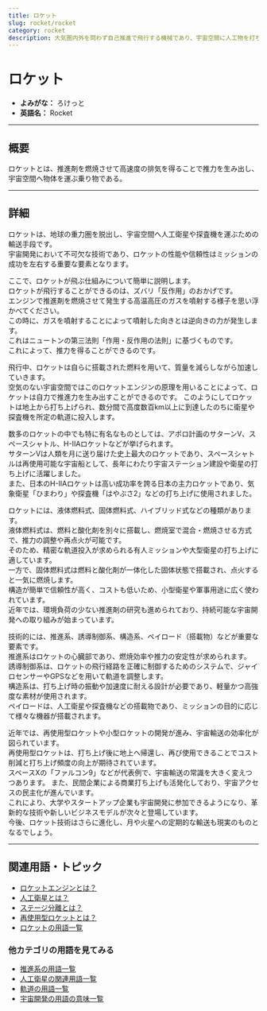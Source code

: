 ```yaml
---
title: ロケット
slug: rocket/rocket
category: rocket
description: 大気圏内外を問わず自己推進で飛行する機械であり、宇宙空間に人工物を打ち上げるための主要手段であるロケットの意味・定義・内容について解説します．
---
```



<Head>
  <script type="application/ld+json">
    {`{
      "@context": "https://schema.org",
      "@type": "DefinedTerm",
      "name": "ロケット",
      "inDefinedTermSet": "https://www.space-portal.org",
      "termCode": "rocket/rocket",
      "description": "大気圏内外を問わず自己推進で飛行する機械であり、宇宙空間に人工物を打ち上げるための主要手段であるロケットの意味・定義・内容について解説します．",
      "url": "https://www.space-portal.org/docs/rocket/rocket"
    }`}
  </script>
</Head>

# ロケット

- **よみがな：** ろけっと  
- **英語名：** Rocket  

---

## 概要

ロケットとは、推進剤を燃焼させて高速度の排気を得ることで推力を生み出し、宇宙空間へ物体を運ぶ乗り物である。

---

## 詳細

ロケットは、地球の重力圏を脱出し、宇宙空間へ人工衛星や探査機を運ぶための輸送手段です。  
宇宙開発において不可欠な技術であり、ロケットの性能や信頼性はミッションの成功を左右する重要な要素となります。  

ここで、ロケットが飛ぶ仕組みについて簡単に説明します。  
ロケットが飛行することができるのは、ズバリ「反作用」のおかげです。  
エンジンで推進剤を燃焼させて発生する高温高圧のガスを噴射する様子を思い浮かべてください。  
この時に、ガスを噴射することによって噴射した向きとは逆向きの力が発生します。  
これはニュートンの第三法則「作用・反作用の法則」に基づくものです。  
これによって、推力を得ることができるのです。  

飛行中、ロケットは自らに搭載された燃料を用いて、質量を減らしながら加速していきます。  
空気のない宇宙空間ではこのロケットエンジンの原理を用いることによって、ロケットは自力で推進力を生み出すことができるのです。
このようにしてロケットは地上から打ち上げられ、数分間で高度数百km以上に到達したのちに衛星や探査機を所定の軌道に投入します。  

数多のロケットの中でも特に有名なものとしては、アポロ計画のサターンV、スペースシャトル、H-IIAロケットなどが挙げられます。  
サターンVは人類を月に送り届けた史上最大のロケットであり、スペースシャトルは再使用可能な宇宙船として、長年にわたり宇宙ステーション建設や衛星の打ち上げに活躍しました。  
また、日本のH-IIAロケットは高い成功率を誇る日本の主力ロケットであり、気象衛星「ひまわり」や探査機「はやぶさ2」などの打ち上げに使用されました。

ロケットには、液体燃料式、固体燃料式、ハイブリッド式などの種類があります。  
液体燃料式は、燃料と酸化剤を別々に搭載し、燃焼室で混合・燃焼させる方式で、推力の調整や再点火が可能です。  
そのため、精密な軌道投入が求められる有人ミッションや大型衛星の打ち上げに適しています。  
一方で、固体燃料式は燃料と酸化剤が一体化した固体状態で搭載され、点火すると一気に燃焼します。  
構造が簡単で信頼性が高く、コストも低いため、小型衛星や軍事用途に広く使われています。  
近年では、環境負荷の少ない推進剤の研究も進められており、持続可能な宇宙開発への取り組みが始まっています。  

技術的には、推進系、誘導制御系、構造系、ペイロード（搭載物）などが重要な要素です。  
推進系はロケットの心臓部であり、燃焼効率や推力の安定性が求められます。  
誘導制御系は、ロケットの飛行経路を正確に制御するためのシステムで、ジャイロセンサーやGPSなどを用いて軌道を調整します。  
構造系は、打ち上げ時の振動や加速度に耐える設計が必要であり、軽量かつ高強度な素材が使用されます。  
ペイロードは、人工衛星や探査機などの搭載物であり、ミッションの目的に応じて様々な機器が搭載されます。

近年では、再使用型ロケットや小型ロケットの開発が進み、宇宙輸送の効率化が図られています。  
再使用型ロケットは、打ち上げ後に地上へ帰還し、再び使用できることでコスト削減と打ち上げ頻度の向上が期待されています。  
スペースXの「ファルコン9」などが代表例で、宇宙輸送の常識を大きく変えつつあります。
また、民間企業による商業打ち上げも活発化しており、宇宙アクセスの民主化が進んでいます。  
これにより、大学やスタートアップ企業も宇宙開発に参加できるようになり、革新的な技術や新しいビジネスモデルが次々と登場しています。  
今後、ロケット技術はさらに進化し、月や火星への定期的な輸送も現実のものとなるでしょう。  

---

## 関連用語・トピック

- [ロケットエンジンとは？](/docs/rocket/propulsion/rocket-engine)
- [人工衛星とは？](/docs/satellite/satellite)
- [ステージ分離とは？](/docs/rocket/system/staging)
- [再使用型ロケットとは？](/docs/rocket/type/reusable-rocket)
- [ロケットの用語一覧](/docs/category/rocket)

### 他カテゴリの用語を見てみる
- [推進系の用語一覧](/docs/category/propulsion)
- [人工衛星の関連用語一覧](/docs/category/satellite)
- [軌道の用語一覧](/docs/category/orbit)
- [宇宙開発の用語の意味一覧](/docs/category/glossary) 
